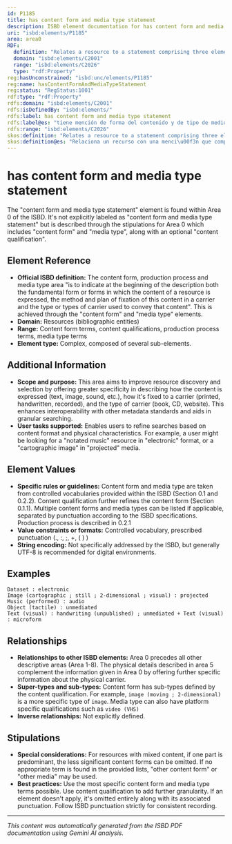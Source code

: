 ```yaml
---
id: P1185
title: has content form and media type statement
description: ISBD element documentation for has content form and media type statement
uri: "isbd:elements/P1185"
area: area0
RDF:
  definition: "Relates a resource to a statement comprising three elements, each taken from closed lists: the content form, one or more terms reflecting the fundamental form or forms in which the content of a resource is expressed; the content qualification, specifying the type, sensory nature, dimensionality, and/or presence or absence of motion for the resource being described; and the media type, indicating the type or types of carrier used to convey the content of the resource."
  domain: "isbd:elements/C2001"
  range: "isbd:elements/C2026"
  type: "rdf:Property"
reg:hasUnconstrained: "isbd:unc/elements/P1185"
reg:name: hasContentFormAndMediaTypeStatement
reg:status: "RegStatus:1001"
rdf:type: "rdf:Property"
rdfs:domain: "isbd:elements/C2001"
rdfs:isDefinedBy: "isbd:elements/"
rdfs:label: has content form and media type statement
rdfs:label@es: "tiene mención de forma del contenido y de tipo de medio"
rdfs:range: "isbd:elements/C2026"
skos:definition: "Relates a resource to a statement comprising three elements, each taken from closed lists: the content form, one or more terms reflecting the fundamental form or forms in which the content of a resource is expressed; the content qualification, specifying the type, sensory nature, dimensionality, and/or presence or absence of motion for the resource being described; and the media type, indicating the type or types of carrier used to convey the content of the resource."
skos:definition@es: "Relaciona un recurso con una menci\u00f3n que comprende tres elementos, cada uno tomado de listas cerradas: la forma del contenido, que son uno o m\u00e1s t\u00e9rminos que reflejan la forma o formas fundamentales en que se expresa el contenido del recurso; la calificaci\u00f3n del contenido, que especifica el tipo, naturaleza sensorial, dimensiones y/o la presencia/ausencia de movimiento en el recurso que se describe; y el tipo de medio, que indica el tipo o tipos de soporte utilizados para transmitir el contenido del recurso."
---
```

# has content form and media type statement

The "content form and media type statement" element is found within Area 0 of the ISBD. It's not explicitly labeled as "content form and media type statement" but is described through the stipulations for Area 0 which includes "content form" and "media type", along with an optional "content qualification".


## Element Reference

- **Official ISBD definition:** The content form, production process and media type area "is to indicate at the beginning of the description both the fundamental form or forms in which the content of a resource is expressed, the method and plan of fixation of this content in a carrier and the type or types of carrier used to convey that content". This is achieved through the "content form" and "media type" elements.
- **Domain:**  Resources (bibliographic entities)
- **Range:**  Content form terms, content qualifications, production process terms, media type terms
- **Element type:**  Complex, composed of several sub-elements.


## Additional Information

- **Scope and purpose:** This area aims to improve resource discovery and selection by offering greater specificity in describing how the content is expressed (text, image, sound, etc.), how it's fixed to a carrier (printed, handwritten, recorded), and the type of carrier (book, CD, website). This enhances interoperability with other metadata standards and aids in granular searching.
- **User tasks supported:** Enables users to refine searches based on content format and physical characteristics. For example, a user might be looking for a "notated music" resource in "electronic" format, or a "cartographic image" in "projected" media.


## Element Values

- **Specific rules or guidelines:** Content form and media type are taken from controlled vocabularies provided within the ISBD (Section 0.1 and 0.2.2).  Content qualification further refines the content form (Section 0.1.1).  Multiple content forms and media types can be listed if applicable, separated by punctuation according to the ISBD specifications. Production process is described in 0.2.1
- **Value constraints or formats:** Controlled vocabulary, prescribed punctuation (., :, ;, +, ( ) )
- **String encoding:** Not specifically addressed by the ISBD, but generally UTF-8 is recommended for digital environments.


## Examples

```
Dataset : electronic
Image (cartographic ; still ; 2-dimensional ; visual) : projected
Music (performed) : audio
Object (tactile) : unmediated
Text (visual) : handwriting (unpublished) ; unmediated + Text (visual) : microform
```


## Relationships

- **Relationships to other ISBD elements:** Area 0 precedes all other descriptive areas (Area 1-8). The physical details described in area 5 complement the information given in Area 0 by offering further specific information about the physical carrier.
- **Super-types and sub-types:** Content form has sub-types defined by the content qualification.  For example, `image (moving ; 2-dimensional)` is a more specific type of `image`. Media type can also have platform specific qualifications such as `video (VHS)`
- **Inverse relationships:** Not explicitly defined.


## Stipulations

- **Special considerations:**  For resources with mixed content, if one part is predominant, the less significant content forms can be omitted. If no appropriate term is found in the provided lists, "other content form" or "other media" may be used.
- **Best practices:**  Use the most specific content form and media type terms possible. Use content qualification to add further granularity. If an element doesn't apply, it's omitted entirely along with its associated punctuation.  Follow ISBD punctuation strictly for consistent recording.


---

*This content was automatically generated from the ISBD PDF documentation using Gemini AI analysis.*
